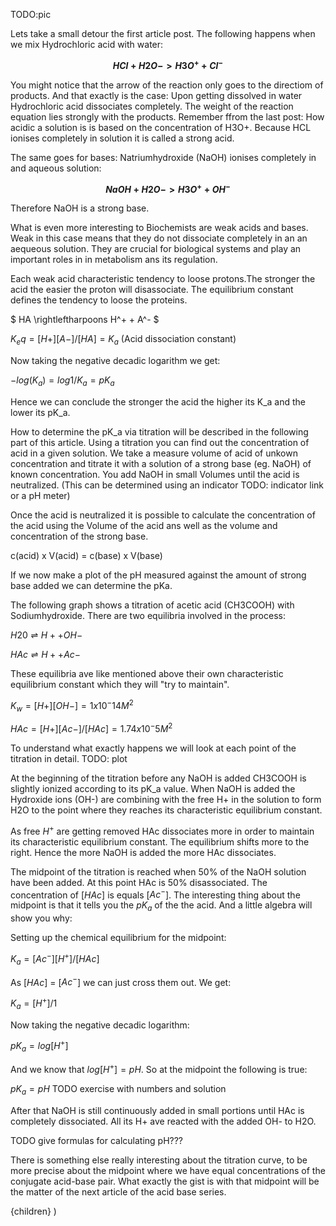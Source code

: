 
TODO:pic

Lets take a small detour the first article post. The following happens when we mix Hydrochloric acid with water:

**$$ HCl + H2O -> H3O^+ + Cl^- $$**

You might notice that the arrow of the reaction only goes to the directiom of products. And that exactly is the case: Upon getting dissolved in water Hydrochloric acid dissociates completely. The weight of the reaction equation lies strongly with the products. Remember ffrom the last post: How acidic a solution is
is based on the concentration of H3O+. Because HCL ionises completely in solution it is called a strong acid. 

The same goes for bases: Natriumhydroxide (NaOH) ionises completely in and aqueous solution:

**$$ NaOH + H2O -> H3O^+ + OH^- $$**

Therefore NaOH is a strong base.

What is even more interesting to Biochemists are weak acids and bases. Weak in this case means that they do not dissociate completely in an an aequeous solution. They are crucial for biological systems and play an important roles in in metabolism ans its regulation.

Each weak acid characteristic tendency to loose protons.The stronger the acid the easier the proton will disassociate. The equilibrium constant defines the tendency to loose the proteins.

$ HA \rightleftharpoons H^+ + A^- $

$K_eq = [H+][A-]/[HA] = K_a$ (Acid dissociation constant)

Now taking the negative decadic logarithm we get:

$-log(K_a) = log 1/K_a = pK_a$

Hence we can conclude the stronger the acid the higher its K_a and the lower its pK_a.

How to determine the pK_a via titration will be described in the following part of this article.
Using a titration you can find out the concentration of acid in a given solution. We take a measure volume of acid of unkown concentration and titrate it with a solution of a strong base (eg. NaOH) of known concentration. 
You add NaOH in small Volumes until the acid is neutralized. (This can be determined using an indicator TODO: indicator link or a pH meter)

Once the acid is neutralized it is possible to calculate the concentration of the acid using the Volume of the acid ans well as the volume and concentration of the strong base.

c(acid) x V(acid) = c(base) x V(base)

If we now make a plot of the pH measured against the amount of strong base added we can determine the pKa.

The following graph shows a titration of acetic acid (CH3COOH) with Sodiumhydroxide. 
There are two equilibria involved in the process:

$H20 \rightleftharpoons H+ + OH-$

$HAc \rightleftharpoons H+ + Ac-$

These equilibria ave like mentioned above their own characteristic equilibrium constant which they will "try to maintain".

$K_w = [H+][OH-] = 1 x 10^-14 M^2$

$HAc = [H+][Ac-]/[HAc] = 1.74 x 10^-5 M^2$

To understand what exactly happens we will look at each point of the titration in detail.
TODO: plot 



At the beginning of the titration before any NaOH is added CH3COOH is slightly ionized according to its pK_a value.
When NaOH is added the Hydroxide ions (OH-) are combining with the free H+ in the solution to form H2O to the point where they reaches its characteristic equilibrium constant.

As free $H^+$ are getting removed HAc dissociates more in order to maintain its characteristic equilibrium constant. The equilibrium shifts more to the right.
Hence the more NaOH is added the more HAc dissociates.

The midpoint of the titration is reached when 50% of the NaOH solution have been added. At this point HAc is 50% disassociated. The concentration of [$HAc$] is equals [$Ac^-$]. 
The interesting thing about the midpoint is that it tells you the $pK_a$ of the the acid. And a little algebra will show you why:

 
Setting up the chemical equilibrium for the midpoint:

$K_a = [Ac^-][H^+]/[HAc]$

As [$HAc$] = [$Ac^-$] we can just cross them out. We get:

$K_a = [H^+]/1$

Now taking the negative decadic logarithm:

$pK_a = log[H^+]$

And we know that $log[H^+] = pH$. So at the midpoint the following is true:

$pK_a = pH$ TODO exercise with numbers and solution

After that NaOH is still continuously added in small portions until HAc is completely dissociated.
All its H+ ave reacted with the added OH- to H2O.

TODO give formulas for calculating pH???

There is something else really interesting about the titration curve, to be more precise about the midpoint where we have equal concentrations of the conjugate acid-base pair.
What exactly the gist is with that midpoint will be the matter of the next article of the acid base series.




  <LayoutPostWrapper pageIdx={1} title="Acid & Base chemistry: Weak acids and bases" date="2022-09-03">
    {children}
  </LayoutPostWrapper>
)